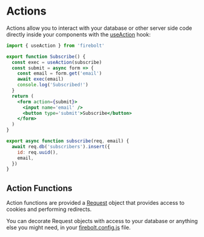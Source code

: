 
# Actions

Actions allow you to interact with your database or other server side code directly inside your components with the [useAction](/docs/ref/useAction) hook:

```jsx title='components/Subscribe.js' lineNumbers
import { useAction } from 'firebolt'

export function Subscribe() {
  const exec = useAction(subscribe)
  const submit = async form => {
    const email = form.get('email')
    await exec(email)
    console.log('Subscribed!')
  }
  return (
    <form action={submit}>
      <input name='email' />
      <button type='submit'>Subscribe</button>
    </form>
  )
}

export async function subscribe(req, email) {
  await req.db('subscribers').insert({
    id: req.uuid(),
    email,
  })
}
```

## Action Functions

Action functions are provided a [Request](/docs/ref/request) object that provides access to cookies and performing redirects.

You can decorate Request objects with access to your database or anything else you might need, in your [firebolt.config.js](/docs/ref/config) file.
